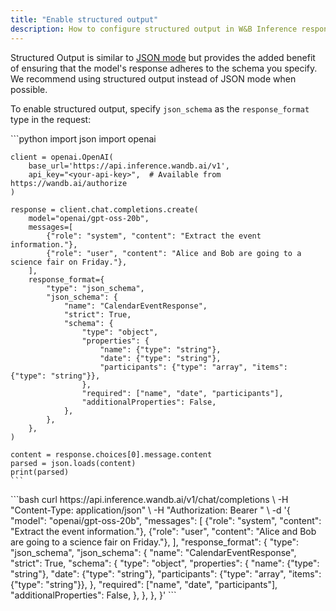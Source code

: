```yaml
---
title: "Enable structured output"
description: How to configure structured output in W&B Inference responses
---
```


Structured Output is similar to [JSON mode](/inference/response-settings/json-mode) but provides the added benefit of ensuring that the model's response adheres to the schema you specify. We recommend using structured output instead of JSON mode when possible.

To enable structured output, specify `json_schema` as the `response_format` type in the request:

<Tabs>
  <Tab title="Python">
    ```python
    import json
    import openai

    client = openai.OpenAI(
        base_url='https://api.inference.wandb.ai/v1',
        api_key="<your-api-key>",  # Available from https://wandb.ai/authorize
    )

    response = client.chat.completions.create(
        model="openai/gpt-oss-20b",
        messages=[
            {"role": "system", "content": "Extract the event information."},
            {"role": "user", "content": "Alice and Bob are going to a science fair on Friday."},
        ],
        response_format={
            "type": "json_schema",
            "json_schema": {
                "name": "CalendarEventResponse",
                "strict": True,
                "schema": {
                    "type": "object",
                    "properties": {
                        "name": {"type": "string"},
                        "date": {"type": "string"},
                        "participants": {"type": "array", "items": {"type": "string"}},
                    },
                    "required": ["name", "date", "participants"],
                    "additionalProperties": False,
                },
            },
        },
    )

    content = response.choices[0].message.content
    parsed = json.loads(content)
    print(parsed)
    ```
  </Tab>
  <Tab title="Bash">
    ```bash
    curl https://api.inference.wandb.ai/v1/chat/completions \
      -H "Content-Type: application/json" \
      -H "Authorization: Bearer <your-api-key>" \
      -d '{
        "model": "openai/gpt-oss-20b",
        "messages": [
            {"role": "system", "content": "Extract the event information."},
            {"role": "user", "content": "Alice and Bob are going to a science fair on Friday."},
        ],
        "response_format": {
            "type": "json_schema",
            "json_schema": {
                "name": "CalendarEventResponse",
                "strict": True,
                "schema": {
                    "type": "object",
                    "properties": {
                        "name": {"type": "string"},
                        "date": {"type": "string"},
                        "participants": {"type": "array", "items": {"type": "string"}},
                    },
                    "required": ["name", "date", "participants"],
                    "additionalProperties": False,
                },
            },
        },
      }'
    ```
  </Tab>
</Tabs>
